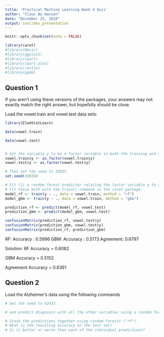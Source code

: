 ```yaml
---
title: 'Practical Machine Learning Week 4 Quiz'
author: "Claus Bo Hansen"
date: "December 25, 2018"
output: ioslides_presentation
---
```


```r
knitr::opts_chunk$set(echo = FALSE)

library(caret)
#library(Hmisc)
#library(ggplot2)
#library(rpart)
#library(rpart.plot)
#library(rattle)
#library(pgmm)

```

## Question 1

If you aren't using these versions of the packages, your answers may not exactly match the right answer, but hopefully should be close.

Load the vowel.train and vowel.test data sets:

```r



library(ElemStatLearn)

data(vowel.train)

data(vowel.test)


# Set the variable y to be a factor variable in both the training and test set.
vowel.train$y <- as.factor(vowel.train$y)
vowel.test$y <- as.factor(vowel.test$y)

# Then set the seed to 33833.
set.seed(33833)

# Fit (1) a random forest predictor relating the factor variable y to the remaining variables and (2) a boosted predictor using the "gbm" method.
# Fit these both with the train() command in the caret package. 
model_rf <- train(y ~ ., data = vowel.train, method = "rf")
model_gbm <- train(y ~ ., data = vowel.train, method = "gbm")

prediction_rf <- predict(model_rf, vowel.test)
prediction_gbm <- predict(model_gbm, vowel.test)

confusionMatrix(prediction_rf, vowel.test$y)
confusionMatrix(prediction_gbm, vowel.test$y)
confusionMatrix(prediction_rf, prediction_gbm)

```

RF: Accuracy : 0.5996
GBM: Accuracy : 0.5173
Agreement: 0.6797

Solution:
RF Accuracy = 0.6082

GBM Accuracy = 0.5152

Agreement Accuracy = 0.6361

## Question 2

Load the Alzheimer's data using the following commands

```r

# Set the seed to 62433

# and predict diagnosis with all the other variables using a random forest ("rf"), boosted trees ("gbm") and linear discriminant analysis ("lda") model.

# Stack the predictions together using random forests ("rf").
# What is the resulting accuracy on the test set?
# Is it better or worse than each of the individual predictions? 


```


